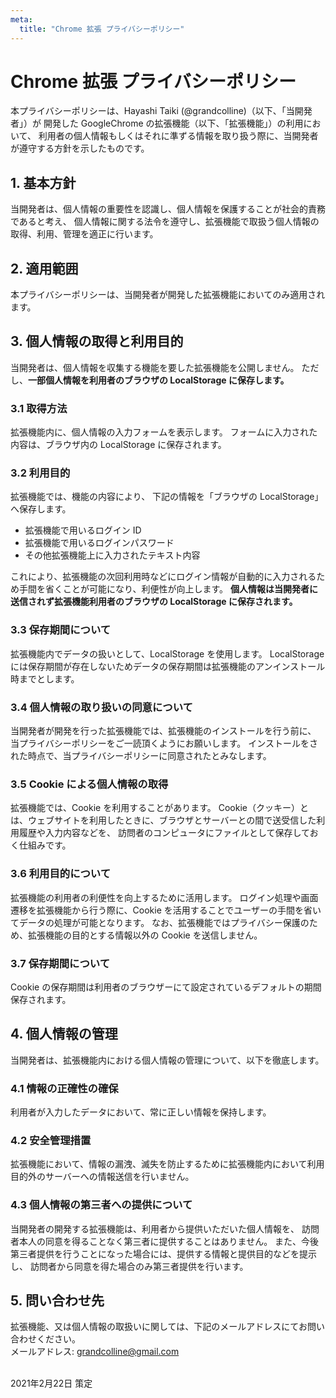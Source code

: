 ```yaml
---
meta:
  title: "Chrome 拡張 プライバシーポリシー"
---
```


<div className="content">

# Chrome 拡張 プライバシーポリシー

本プライバシーポリシーは、Hayashi Taiki (@grandcolline)（以下、「当開発者」）が
開発した GoogleChrome の拡張機能（以下、「拡張機能」）の利用において、
利用者の個人情報もしくはそれに準ずる情報を取り扱う際に、当開発者が遵守する方針を示したものです。

## 1. 基本方針

当開発者は、個人情報の重要性を認識し、個人情報を保護することが社会的責務であると考え、
個人情報に関する法令を遵守し、拡張機能で取扱う個人情報の取得、利用、管理を適正に行います。

## 2. 適用範囲

本プライバシーポリシーは、当開発者が開発した拡張機能においてのみ適用されます。

## 3. 個人情報の取得と利用目的

当開発者は、個人情報を収集する機能を要した拡張機能を公開しません。
ただし、**一部個人情報を利用者のブラウザの LocalStorage に保存します。**

### 3.1 取得方法

拡張機能内に、個人情報の入力フォームを表示します。
フォームに入力された内容は、ブラウザ内の LocalStorage に保存されます。

### 3.2 利用目的

拡張機能では、機能の内容により、
下記の情報を「ブラウザの LocalStorage」へ保存します。

- 拡張機能で用いるログイン ID
- 拡張機能で用いるログインパスワード
- その他拡張機能上に入力されたテキスト内容

これにより、拡張機能の次回利用時などにログイン情報が自動的に入力されるため手間を省くことが可能になり、利便性が向上します。
**個人情報は当開発者に送信されず拡張機能利用者のブラウザの LocalStorage に保存されます。**

### 3.3 保存期間について

拡張機能内でデータの扱いとして、LocalStorage を使用します。
LocalStorage には保存期間が存在しないためデータの保存期間は拡張機能のアンインストール時までとします。

### 3.4 個人情報の取り扱いの同意について

当開発者が開発を行った拡張機能では、拡張機能のインストールを行う前に、
当プライバシーポリシーをご一読頂くようにお願いします。
インストールをされた時点で、当プライバシーポリシーに同意されたとみなします。

### 3.5 Cookie による個人情報の取得

拡張機能では、Cookie を利用することがあります。
Cookie（クッキー）とは、ウェブサイトを利用したときに、ブラウザとサーバーとの間で送受信した利用履歴や入力内容などを、
訪問者のコンピュータにファイルとして保存しておく仕組みです。

### 3.6 利用目的について

拡張機能の利用者の利便性を向上するために活用します。
ログイン処理や画面遷移を拡張機能から行う際に、Cookie を活用することでユーザーの手間を省いてデータの処理が可能となります。
なお、拡張機能ではプライバシー保護のため、拡張機能の目的とする情報以外の Cookie を送信しません。

### 3.7 保存期間について

Cookie の保存期間は利用者のブラウザーにて設定されているデフォルトの期間保存されます。

## 4. 個人情報の管理

当開発者は、拡張機能内における個人情報の管理について、以下を徹底します。

### 4.1 情報の正確性の確保

利用者が入力したデータにおいて、常に正しい情報を保持します。

### 4.2 安全管理措置

拡張機能において、情報の漏洩、滅失を防止するために拡張機能内において利用目的外のサーバーへの情報送信を行いません。

### 4.3 個人情報の第三者への提供について

当開発者の開発する拡張機能は、利用者から提供いただいた個人情報を、
訪問者本人の同意を得ることなく第三者に提供することはありません。
また、今後第三者提供を行うことになった場合には、提供する情報と提供目的などを提示し、
訪問者から同意を得た場合のみ第三者提供を行います。

## 5. 問い合わせ先

拡張機能、又は個人情報の取扱いに関しては、下記のメールアドレスにてお問い合わせください。<br/>
メールアドレス: grandcolline@gmail.com

<br />
2021年2月22日 策定

</div>
